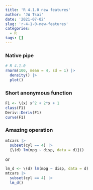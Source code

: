 ```yaml
---
title: 'R 4.1.0 new features'
author: 'JW Tsai'
date: '2021-07-02'
slug: 'r-4-1-0-new-features'
categories:
  - R
tags: []
---
```


### Native pipe

```r
# R 4.1.0
rnorm(100, mean = 4, sd = 1) |>
  density() |>
  plot()
```

### Short anonymous function

```r
F1 <- \(x) x^2 + 2*x + 1
class(F1)
Deriv::Deriv(F1)
curve(F1)
```

### Amazing operation

```r
mtcars |>
  subset(cyl == 4) |> 
  {\(d) lm(mpg ~ disp, data = d)}()
```

or

```r
lm_d <- \(d) lm(mpg ~ disp, data = d)
mtcars |>
  subset(cyl == 4) |> 
  lm_d()
```